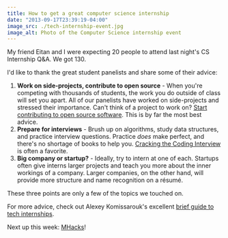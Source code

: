 ```yaml
---
title: How to get a great computer science internship
date: "2013-09-17T23:39:19-04:00"
image_src: ./tech-internship-event.jpg
image_alt: Photo of the Computer Science internship event
---
```


My friend Eitan and I were expecting 20 people to attend last night's CS Internship Q&A. We got 130.

I'd like to thank the great student panelists and share some of their advice:

1.  **Work on side-projects, contribute to open source** \- When you're competing with thousands of students, the work you do outside of class will set you apart. All of our panelists have worked on side-projects and stressed their importance. Can't think of a project to work on? [Start contributing to open source software](http://opensource.com/life/13/4/ten-ways-participate-open-source). This is by far the most best advice.
2.  **Prepare for interviews** \- Brush up on algorithms, study data structures, and practice interview questions. Practice _does_ make perfect, and there's no shortage of books to help you. [Cracking the Coding Interview](http://www.amazon.com/Cracking-Coding-Interview-Programming-Questions/dp/098478280X) is often a favorite.
3.  **Big company or startup?** \- Ideally, try to intern at one of each. Startups often give interns larger projects and teach you more about the inner workings of a company. Larger companies, on the other hand, will provide more structure and name recognition on a résumé.

These three points are only a few of the topics we touched on.

For more advice, check out Alexey Komissarouk's excellent [brief guide to tech internships](http://alexeymk.com/a-brief-guide-to-tech-internships/).

Next up this week: [MHacks](http://www.mhacks.org/)!
